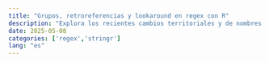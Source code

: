 ```yaml
---
title: "Grupos, retroreferencias y lookaround en regex con R"
description: "Explora los recientes cambios territoriales y de nombres en los cantones de Costa Rica a través de esta guía que te enseñará a crear mapas actualizados con ggplot2, utilizando los datos del Instituto Geográfico Nacional."
date: 2025-05-08
categories: ['regex','stringr']
lang: "es"
---
```

